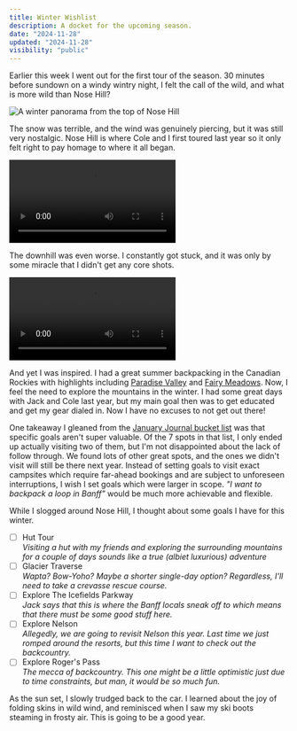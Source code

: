 ```yaml
---
title: Winter Wishlist
description: A docket for the upcoming season.
date: "2024-11-28"
updated: "2024-11-28"
visibility: "public"
---
```


Earlier this week I went out for the first tour of the season. 30 minutes before sundown on a windy wintry night, I felt the call of the wild, and what is more wild than Nose Hill?  

![A winter panorama from the top of Nose Hill](/images/winter-wishlist/IMG_3458.webp)

The snow was terrible, and the wind was genuinely piercing, but it was still very nostalgic. Nose Hill is where Cole and I first toured last year so it only felt right to pay homage to where it all began.  

<Video height={3840} width={2160}>
  <source src="/videos/winter-wishlist/IMG_3457.mp4" type="video/mp4" />
</Video>  

The downhill was even worse. I constantly got stuck, and it was only by some miracle that I didn't get any core shots.  

<Video height={3840} width={2160}>
  <source src="/videos/winter-wishlist/IMG_3459.mp4" type="video/mp4" />
</Video>  

And yet I was inspired. I had a great summer backpacking in the Canadian Rockies with highlights including [Paradise Valley](https://www.youtube.com/watch?v=18pPzl1_R4Q) and [Fairy Meadows](https://www.youtube.com/watch?v=iSd6qFyObP4). Now, I feel the need to explore the mountains in the winter. I had some great days with Jack and Cole last year, but my main goal then was to get educated and get my gear dialed in. Now I have no excuses to not get out there!  

One takeaway I gleaned from the [January Journal bucket list](https://joeyvanlierop.com/things/january-journal#:~:text=Summer%20backpacking%20bucket%20list) was that specific goals aren't super valuable. Of the 7 spots in that list, I only ended up actually visiting two of them, but I'm not disappointed about the lack of follow through. We found lots of other great spots, and the ones we didn't visit will still be there next year. Instead of setting goals to visit exact campsites which require far-ahead bookings and are subject to unforeseen interruptions, I wish I set goals which were larger in scope. <em className="fancy">"I want to backpack a loop in Banff"</em> would be much more achievable and flexible.  

While I slogged around Nose Hill, I thought about some goals I have for this winter.  

- [ ] Hut Tour  
      <i>Visiting a hut with my friends and exploring the surrounding mountains for a couple of days sounds like a true (albiet luxurious) adventure</i>
- [ ] Glacier Traverse  
      <i>Wapta? Bow-Yoho? Maybe a shorter single-day option? Regardless, I'll need to take a crevasse rescue course.</i>
- [ ] Explore The Icefields Parkway  
      <i>Jack says that this is where the Banff locals sneak off to which means that there must be some good stuff here.</i>
- [ ] Explore Nelson  
      <i>Allegedly, we are going to revisit Nelson this year. Last time we just romped around the resorts, but this time I want to check out the backcountry.</i>
- [ ] Explore Roger's Pass  
      <i>The mecca of backcountry. This one might be a little optimistic just due to time constraints, but man, it would be so much fun.</i>  

As the sun set, I slowly trudged back to the car. I learned about the joy of folding skins in wild wind, and reminisced when I saw my ski boots steaming in frosty air. This is going to be a good year.